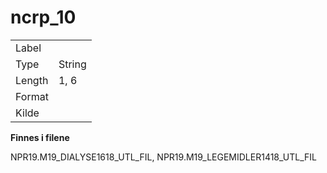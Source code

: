 
# ncrp_10 {-}

| | |
|----|----|
| Label    |  |
| Type     | String |
| Length   | 1, 6    |
| Format   |  |
| Kilde    |   |

**Finnes i filene**

NPR19.M19_DIALYSE1618_UTL_FIL, NPR19.M19_LEGEMIDLER1418_UTL_FIL

